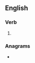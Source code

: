==English==

===Verb===
{{head|en|verb form}}

# {{en-past of|upbear}}

===Anagrams===
* {{anagrams|en|a=beopru|bore up}}